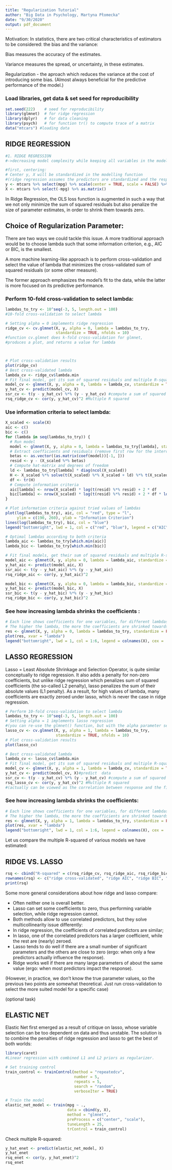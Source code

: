 ```yaml
---
title: "Regularization Tutorial"
author: "Big Data in Psychology, Martyna Płomecka"
date: "9/30/2020"
output: pdf_document
---
```



Motivation:
In statistics, there are two critical characteristics of estimators to be considered: the bias and the variance:

Bias measures the accuracy of the estimates.

Variance measures the spread, or uncertainty, in these estimates.


Regularization - the aproach which reduces the variance at the cost of introducing some bias.
(Almost always beneficial for the predictive performance of the model.)

### Load libraries, get data & set seed for reproducibility
```r
set.seed(222)    # seed for reproducibility
library(glmnet)  # for ridge regression
library(dplyr)   # for data cleaning
library(psych)   # for function tr() to compute trace of a matrix
data("mtcars") #loading data
```

## RIDGE REGRESSION

```r
#1. RIDGE REGRESSION
#->decreasing model complexity while keeping all variables in the model

#first, centering:
# Center y, X will be standardized in the modelling function 
#(ridge regression assumes the predictors are standardized and the response is centered)
y <- mtcars %>% select(mpg) %>% scale(center = TRUE, scale = FALSE) %>% as.matrix()
X <- mtcars %>% select(-mpg) %>% as.matrix()
```

In Ridge Regression, the OLS loss function is augmented in such a way that we not only minimize the sum of squared residuals but also penalize the size of parameter estimates, in order to shrink them towards zero.


## Choice of Regularization Parameter:
There are two ways we could tackle this issue. A more traditional approach would be to choose lambda such that some information criterion, e.g., AIC or BIC, is the smallest.

A more machine learning-like approach is to perform cross-validation and select the value of lambda that minimizes the cross-validated sum of squared residuals (or some other measure).

The former approach emphasizes the model's fit to the data, while the latter is more focused on its predictive performance. 

### Perform 10-fold cross-validation to select lambda:
```r
lambdas_to_try <- 10^seq(-3, 5, length.out = 100)
#10-fold cross-validation to select lambda

# Setting alpha = 0 implements ridge regression
ridge_cv <- cv.glmnet(X, y, alpha = 0, lambda = lambdas_to_try,
                      standardize = TRUE, nfolds = 10)
#function cv.glmnet does k-fold cross-validation for glmnet, 
#produces a plot, and returns a value for lambda



# Plot cross-validation results
plot(ridge_cv)
# Best cross-validated lambda
lambda_cv <- ridge_cv$lambda.min
# Fit final model, get its sum of squared residuals and multiple R-squared
model_cv <- glmnet(X, y, alpha = 0, lambda = lambda_cv, standardize = TRUE)
y_hat_cv <- predict(model_cv, X)
ssr_cv <- t(y - y_hat_cv) %*% (y - y_hat_cv) #compute a sum of squared residuals
rsq_ridge_cv <- cor(y, y_hat_cv)^2 #Multiple R squared

```

### Use information criteria to select lambda:
```r
X_scaled <- scale(X)
aic <- c()
bic <- c()
for (lambda in seq(lambdas_to_try)) {
  # Run model
  model <- glmnet(X, y, alpha = 0, lambda = lambdas_to_try[lambda], standardize = TRUE)
  # Extract coefficients and residuals (remove first row for the intercept)
  betas <- as.vector((as.matrix(coef(model))[-1, ]))
  resid <- y - (X_scaled %*% betas)
  # Compute hat-matrix and degrees of freedom
  ld <- lambdas_to_try[lambda] * diag(ncol(X_scaled))
  H <- X_scaled %*% solve(t(X_scaled) %*% X_scaled + ld) %*% t(X_scaled)
  df <- tr(H)
  # Compute information criteria
  aic[lambda] <- nrow(X_scaled) * log(t(resid) %*% resid) + 2 * df
  bic[lambda] <- nrow(X_scaled) * log(t(resid) %*% resid) + 2 * df * log(nrow(X_scaled))
}

# Plot information criteria against tried values of lambdas
plot(log(lambdas_to_try), aic, col = "red", type = "l",
     ylim = c(190, 260), ylab = "Information Criterion")
lines(log(lambdas_to_try), bic, col = "blue")
legend("bottomright", lwd = 1, col = c("red", "blue"), legend = c("AIC", "BIC"))

# Optimal lambdas according to both criteria
lambda_aic <- lambdas_to_try[which.min(aic)]
lambda_bic <- lambdas_to_try[which.min(bic)]

# Fit final models, get their sum of squared residuals and multiple R-squared
model_aic <- glmnet(X, y, alpha = 0, lambda = lambda_aic, standardize = TRUE)
y_hat_aic <- predict(model_aic, X)
ssr_aic <- t(y - y_hat_aic) %*% (y - y_hat_aic)
rsq_ridge_aic <- cor(y, y_hat_aic)^2

model_bic <- glmnet(X, y, alpha = 0, lambda = lambda_bic, standardize = TRUE)
y_hat_bic <- predict(model_bic, X)
ssr_bic <- t(y - y_hat_bic) %*% (y - y_hat_bic)
rsq_ridge_bic <- cor(y, y_hat_bic)^2
```

### See how increasing lambda shrinks the coefficients :
```r
# Each line shows coefficients for one variables, for different lambdas.
# The higher the lambda, the more the coefficients are shrinked towards zero.
res <- glmnet(X, y, alpha = 0, lambda = lambdas_to_try, standardize = FALSE)
plot(res, xvar = "lambda")
legend("bottomright", lwd = 1, col = 1:6, legend = colnames(X), cex = .7)

```

## LASSO REGRESSION

Lasso = Least Absolute Shrinkage and Selection Operator, is quite similar conceptually to ridge regression.
It also adds a penalty for non-zero coefficients, but unlike ridge regression which penalizes sum of squared coefficients (the so-called L2 penalty), lasso penalizes the sum of their absolute values (L1 penalty).
As a result, for high values of lambda, many coefficients are exactly zeroed under lasso, which is never the case in ridge regression.

```r
# Perform 10-fold cross-validation to select lambda
lambdas_to_try <- 10^seq(-3, 5, length.out = 100)
# Setting alpha = 1 implements lasso regression
#(you can re-use the glmnet() function, but with the alpha parameter set to 1)
lasso_cv <- cv.glmnet(X, y, alpha = 1, lambda = lambdas_to_try,
                      standardize = TRUE, nfolds = 10)
# Plot cross-validation results
plot(lasso_cv)

# Best cross-validated lambda
lambda_cv <- lasso_cv$lambda.min
# Fit final model, get its sum of squared residuals and multiple R-squared
model_cv <- glmnet(X, y, alpha = 1, lambda = lambda_cv, standardize = TRUE)
y_hat_cv <- predict(model_cv, X)#predict  data
ssr_cv <- t(y - y_hat_cv) %*% (y - y_hat_cv) #compute a sum of squared residuals
rsq_lasso_cv <- cor(y, y_hat_cv)^2 #Multiple R squared
#(actually can be viewed as the correlation between response and the fitted values. 

```


### See how increasing lambda shrinks the coefficients:
```r
# Each line shows coefficients for one variables, for different lambdas.
# The higher the lambda, the more the coefficients are shrinked towards zero.
res <- glmnet(X, y, alpha = 1, lambda = lambdas_to_try, standardize = FALSE)
plot(res, xvar = "lambda")
legend("bottomright", lwd = 1, col = 1:6, legend = colnames(X), cex = .7)
```

Let us compare the multiple R-squared of various models we have estimated:

## RIDGE VS. LASSO
```r
rsq <- cbind("R-squared" = c(rsq_ridge_cv, rsq_ridge_aic, rsq_ridge_bic, rsq_lasso_cv))
rownames(rsq) <- c("ridge cross-validated", "ridge AIC", "ridge BIC", "lasso cross_validated")
print(rsq)
```

Some more general considerations about how ridge and lasso compare:

* Often neither one is overall better.
* Lasso can set some coefficients to zero, thus performing variable selection, while ridge regression cannot.
* Both methods allow to use correlated predictors, but they solve multicollinearity issue differently:
* In ridge regression, the coefficients of correlated predictors are similar;
* In lasso, one of the correlated predictors has a larger coefficient, while the rest are (nearly) zeroed.
* Lasso tends to do well if there are a small number of significant parameters and the others are close to zero (ergo: when only a few predictors actually influence the response).
* Ridge works well if there are many large parameters of about the same value (ergo: when most predictors impact the response).

(However, in practice, we don't know the true parameter values, so the previous two points are somewhat theoretical. Just run cross-validation to select the more suited model for a specific case)



(optional task)


## ELASTIC NET
Elastic Net first emerged as a result of critique on lasso, whose variable selection can be too dependent on data and thus unstable.
The solution is to combine the penalties of ridge regression and lasso to get the best of both worlds:
```r
library(caret)
#Linear regression with combined L1 and L2 priors as regularizer.

# Set training control
train_control <- trainControl(method = "repeatedcv",
                              number = 5,
                              repeats = 5,
                              search = "random",
                              verboseIter = TRUE)

# Train the model
elastic_net_model <- train(mpg ~ .,
                           data = cbind(y, X),
                           method = "glmnet",
                           preProcess = c("center", "scale"),
                           tuneLength = 25,
                           trControl = train_control)
```
Check multiple R-squared:
```r
y_hat_enet <- predict(elastic_net_model, X) 
y_hat_enet
rsq_enet <- cor(y, y_hat_enet)^2
rsq_enet
```
